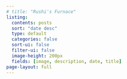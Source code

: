 ```yaml
---
# title: "Rushi's Furnace"
listing:
  contents: posts
  sort: "date desc"
  type: default
  categories: false
  sort-ui: false
  filter-ui: false
  image-height: 200px
  fields: [image, description, date, title]
page-layout: full
---
```



